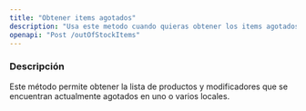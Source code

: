 ```yaml
---
title: "Obtener items agotados"
description: "Usa este metodo cuando quieras obtener los items agotados"
openapi: "Post /outOfStockItems"
---
```


### Descripción

Este método permite obtener la lista de productos y modificadores que se encuentran actualmente agotados en uno o varios locales.
